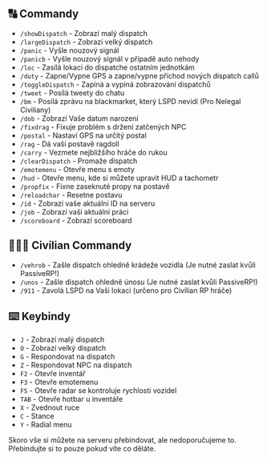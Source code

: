 
## 🔠 Commandy

- `/showDispatch` - Zobrazí malý dispatch
- `/largeDispatch` - Zobrazí velký dispatch
- `/panic` - Vyšle nouzový signál
- `/panicb` - Vyšle nouzový signál v případě auto nehody
- `/loc` - Zasílá lokaci do dispatche ostatním jednotkám
- `/duty` - Zapne/Vypne GPS a zapne/vypne příchod nových dispatch callů
- `/toggleDispatch` - Zapíná a vypíná zobrazování dispatchů
- `/tweet` - Posílá tweety do chatu
- `/bm` - Posílá zprávu na blackmarket, který LSPD nevidí (Pro Nelegal Civiliany)
- `/dob` - Zobrazí Vaše datum narození
- `/fixdrag` - Fixuje problém s držení zatčených NPC
- `/postal` - Nastaví GPS na určitý postal
- `/rag` - Dá vaší postavě ragdoll
- `/carry` - Vezmete nejbližšího hráče do rukou
- `/clearDispatch` - Promaže dispatch
- `/emotemenu` - Otevře menu s emoty
- `/hud` - Otevře menu, kde si můžete upravit HUD a tachometr
- `/propfix` - Fixne zaseknuté propy na postavě
- `/reloadchar` - Resetne postavu
- `/id` - Zobrazí vaše aktuální ID na serveru
- `/job` - Zobrazí vaši aktuální práci
- `/scoreboard` - Zobrazí scoreboard

## 👨‍👩‍👦 Civilian Commandy

- `/vehrob` - Zašle dispatch ohledně krádeže vozidla (Je nutné zaslat kvůli PassiveRP!)
- `/unos` - Zašle dispatch ohledně únosu (Je nutné zaslat kvůli PassiveRP!)
- `/911` - Zavolá LSPD na Vaši lokaci (určeno pro Civilian RP hráče)

## ⌨️ Keybindy

- `J` - Zobrazí malý dispatch
- `O` - Zobrazí velký dispatch
- `G` - Respondovat na dispatch
- `Z` - Respondovat NPC na dispatch
- `F2` - Otevře inventář
- `F3` - Otevře emotemenu
- `F5` - Otevře radar se kontroluje rychlosti vozidel
- `TAB` - Otevře hotbar u inventáře
- `X` - Zvednout ruce
- `C` - Stance
- `Y` - Radial menu

<Callout type="info" emoji="ℹ️">
Skoro vše si můžete na serveru přebindovat, ale nedoporučujeme to. Přebindujte si to pouze pokud víte co děláte.
</Callout>
